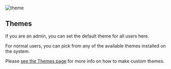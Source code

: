 
![theme](../../../public/guides/user-settings/user-settings-theme.png)

## Themes
If you are an admin, you can set the default theme for all users here. 

For normal users, you can pick from any of the available themes installed on the system. 

 Please [see the Themes page](../themes.mdx) for more info on how to make custom themes. 
 